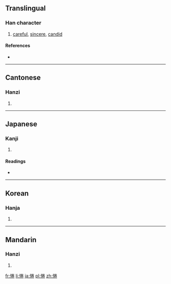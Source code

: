 ==Translingual==

===Han character===
{{Han char|rn=61|rad=心|as=08|sn=11|four=9901<sub>2</sub>|canj=心火手山 (PFQU)|ids=⿰[[忄]][[卷]]}}

# [[careful]], [[sincere]], [[candid]]

====References====
* {{Han ref|kx=0390.400|dkj=10795|dj=0725.080|hdz=42318.130|uh=60D3|ud=24787|bh=D557|bd=54615}}

----

==Cantonese==

===Hanzi===
{{yue-hanzi|jyut=[[kyun4]]|y=kyun4}}

# {{defn|lang=yue|sort=心08}}

----

==Japanese==

===Kanji===
{{ja-kanji|grade=|rs=心08}}

# {{defn|lang=ja|sort=心08}}

====Readings====
* {{ja-readings|on=[[けん]] (ken)|kun=[[うむ]] (umu)}}

----

==Korean==

===Hanja===
{{ko-hanja|hangeul=[[권]]|eumhun=|rv=gwon|mr=kwŏn|y=kwen}}

# {{defn|lang=ko|sort=心08}}

----

==Mandarin==

===Hanzi===
{{cmn-hanzi|pin=[[quán]] ([[quan2]])|wg=ch'üan<sup>2</sup>}}

# {{defn|lang=cmn|sort=心08}}

[[fr:惓]]
[[li:惓]]
[[ja:惓]]
[[pl:惓]]
[[zh:惓]]